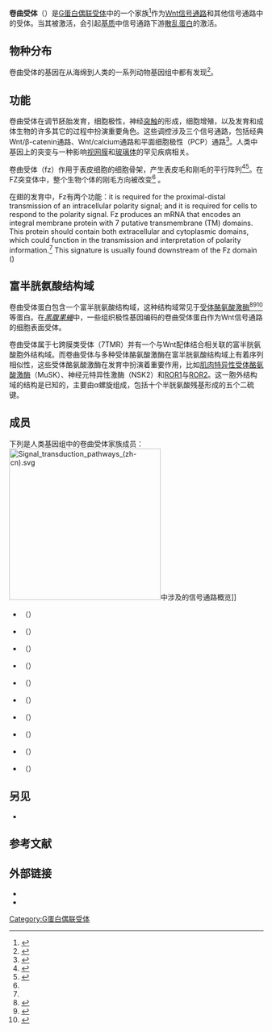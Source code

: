 {{Pfam_box
| Symbol = Frizzled
| Name = 卷曲/平滑受体家族膜区域
| image = Frizzled.png
| width =
| caption = 鼠卷曲受体8（mfz8）的富半胱氨酸结构域晶体结构<ref name="pmid11452312">{{PDB|1IJY}}; {{cite journal | author = Dann CE, Hsieh JC, Rattner A, Sharma D, Nathans J, Leahy DJ | title = Insights into Wnt binding and signalling from the structures of two Frizzled cysteine-rich domains | journal = Nature | volume = 412 | issue = 6842 | pages = 86–90 | pmid = 11452312 | doi = 10.1038/35083601 | url =  |date=July 2001}}</ref>
| Pfam= PF01534
| Pfam_clan =  GPCR_A
| InterPro= IPR000539
| SMART=
| PROSITE = PDOC50038
| SCOP =
| TCDB = 9.A.14
| OPM family= 6
| OPM protein= 4jkv
| PDB=
}}
'''卷曲受体'''（{{lang-en|Frizzled}}）是[[G蛋白偶联受体|G蛋白偶联受体]]中的一个家族<ref name="pmid14977528">{{cite journal | author = Malbon CC | title = Frizzleds: new members of the superfamily of G-protein-coupled receptors | journal = Front. Biosci. | volume = 9 | issue = | pages = 1048–58 | year = 2004 | pmid = 14977528 | doi = 10.2741/1308 }}</ref>作为[[Wnt信号通路|Wnt信号通路]]和其他信号通路中的受体。当其被激活，会引起[[细胞质基质|基质]]中信号通路下游[[散乱蛋白|散乱蛋白]]的激活。

==物种分布==
卷曲受体的基因在从海绵到人类的一系列动物基因组中都有发现<ref name="pmid15239825">{{cite journal | author = Huang HC, Klein PS | title = The Frizzled family: receptors for multiple signal transduction pathways | journal = Genome Biol. | volume = 5 | issue = 7 | pages = 234 | year = 2004 | pmid = 15239825 | doi = 10.1186/gb-2004-5-7-234 | pmc = 463283 }}</ref>。

==功能==

卷曲受体在调节胚胎发育，细胞极性，神经[[突触|突触]]的形成，细胞增殖，以及发育和成体生物的许多其它的过程中扮演重要角色。这些调控涉及三个信号通路，包括经典Wnt/β-catenin通路、Wnt/calcium通路和平面细胞极性（PCP）通路<ref name="pmid15239825">{{cite journal | author = Huang HC, Klein PS | title = The Frizzled family: receptors for multiple signal transduction pathways | journal = Genome Biol. | volume = 5 | issue = 7 | pages = 234 | year = 2004 | pmid = 15239825 | doi = 10.1186/gb-2004-5-7-234 | pmc = 463283 }}</ref>。人类中{{le|FZD4|FZD4|卷曲受体4}}基因上的突变与一种影响[[视网膜|视网膜]]和[[玻璃体|玻璃体]]的罕见疾病{{le|家族性渗出性玻璃体视网膜病变|familial exudative vitreoretinopathy}}相关。

卷曲受体（fz）作用于{{le|果蝇属|Drosophila|果蝇}}表皮细胞的细胞骨架，产生表皮毛和刚毛的平行阵列<ref name="PUB00001934">{{cite journal |author=Adler PN, Vinson C, Park WJ, Conover S, Klein L |title=Molecular structure of frizzled, a Drosophila tissue polarity gene |url=https://archive.org/details/sim_genetics_1990-10_126_2/page/401 |journal=Genetics |volume=126 |issue=2 |pages=401–16 |year=1990 |pmid=2174014 |pmc=1204194}}</ref><ref name="PUB00004042">{{cite journal |author=Adler PN, Conover S, Vinson CR |title=A Drosophila tissue polarity locus encodes a protein containing seven potential transmembrane domains |journal=Nature |volume=338 |issue=6212 |pages=263–264 |year=1989 |pmid=2493583 |doi=10.1038/338263a0}}</ref>。在FZ突变体中，整个生物个体的刚毛方向被改变<ref name="PUB00004042" /> 。

在翅的发育中，Fz有两个功能：it is required for the proximal-distal transmission of an intracellular polarity signal; and it is required for cells to respond to the polarity signal. Fz produces an mRNA that encodes an integral membrane protein with 7 putative transmembrane (TM) domains. This protein should contain both extracellular and cytoplasmic domains, which could function in the transmission and interpretation of polarity information.<ref name="PUB00004042" /> This signature is usually found downstream of the Fz domain ({{InterPro|IPR000024}})

==富半胱氨酸结构域==
卷曲受体蛋白包含一个富半胱氨酸结构域，这种结构域常见于[[受体酪氨酸激酶|受体酪氨酸激酶]]<ref name="PUB00001039">{{cite journal |doi=10.1016/S0960-9822(98)70262-3 |author=Nusse R, Xu YK |title=The Frizzled CRD domain is conserved in diverse proteins including several receptor tyrosine kinases |journal=Curr. Biol. |volume=8 |issue=12 |pages=R405–R406 |year=1998 |pmid=9637908}}</ref><ref name="PUB00005055">{{cite journal |doi=10.1002/pro.5560070718 |author=Saldanha J, Singh J, Mahadevan D |title=Identification of a Frizzled-like cysteine rich domain in the extracellular region of developmental receptor tyrosine kinases |journal=Protein Sci. |volume=7 |issue=7 |pages=1632–1635 |year=1998 |pmid=9684897 |pmc=2144063}}</ref><ref name="PUB00005486">{{cite journal |doi=10.1016/S0968-0004(98)01290-0 |author=Hofmann K, Pihlajaniemi T, Bucher P, Rehn M |title=The frizzled motif: in how many different protein families does it occur? |journal=Trends Biochem. Sci. |volume=23 |issue=11 |pages=415–417 |year=1998 |pmid=9852758}}</ref>等蛋白。在''[[黑腹果蝇|黑腹果蝇]]''中，一些组织极性基因编码的卷曲受体蛋白作为Wnt信号通路的细胞表面受体。

卷曲受体属于七跨膜类受体（7TMR）并有一个与Wnt配体结合相关联的富半胱氨酸胞外结构域。而卷曲受体与多种受体酪氨酸激酶在富半胱氨酸结构域上有着序列相似性，这些受体酪氨酸激酶在发育中扮演着重要作用，比如[[MuSK蛋白|肌肉特异性受体酪氨酸激酶]]（MuSK）、神经元特异性激酶（NSK2）和[[ROR1|ROR1]]与[[ROR2|ROR2]]。这一胞外结构域的结构是已知的，主要由α螺旋组成，包括十个半胱氨酸残基形成的五个二硫键。

==成员==
下列是人类基因组中的卷曲受体家族成员：
[[Image:Signal_transduction_pathways_(zh-cn).svg|300px]]中涉及的信号通路概览]]
* {{le|FZD1|FZD1|卷曲受体1}}（{{Gene|FZD1}}）
* {{le|FZD2|FZD2|卷曲受体2}}（{{Gene|FZD2}}）
* {{le|FZD3|FZD3|卷曲受体3}}（{{Gene|FZD3}}）
* {{le|FZD4|FZD4|卷曲受体4}}（{{Gene|FZD4}}）
* {{le|FZD5|FZD5|卷曲受体5}}（{{Gene|FZD5}}）
* {{le|FZD6|FZD6|卷曲受体6}}（{{Gene|FZD6}}）
* {{le|FZD7|FZD7|卷曲受体7}}（{{Gene|FZD7}}）
* {{le|FZD8|FZD8|卷曲受体8}}（{{Gene|FZD8}}）
* {{le|FZD9|FZD9|卷曲受体9}}（{{Gene|FZD9}}）
* {{le|FZD10|FZD10|卷曲受体10}}（{{Gene|FZD10}}）

==另见==
* {{le|平滑受体|Smoothened}}

==参考文献==
{{reflist|2}}

==外部链接==
*{{cite web | url = http://www.iuphar-db.org/GPCR/ChapterMenuForward?chapterID=1504 | title = Frizzled Receptors | accessdate =  | author =  | authorlink =  | coauthors =  | date =  | format =  | work = IUPHAR Database of Receptors and Ion Channels | publisher = International Union of Basic and Clinical Pharmacology | pages =  | language =  | archiveurl = https://web.archive.org/web/20160303214839/http://www.iuphar-db.org/GPCR/ChapterMenuForward?chapterID=1504 | archivedate = 2016-03-03 | quote =  | dead-url = no }}
* {{MeshName|Frizzled+receptors}}

{{G protein-coupled receptors}}
{{Wnt信号通路}}

[[Category:G蛋白偶联受体|Category:G蛋白偶联受体]]
